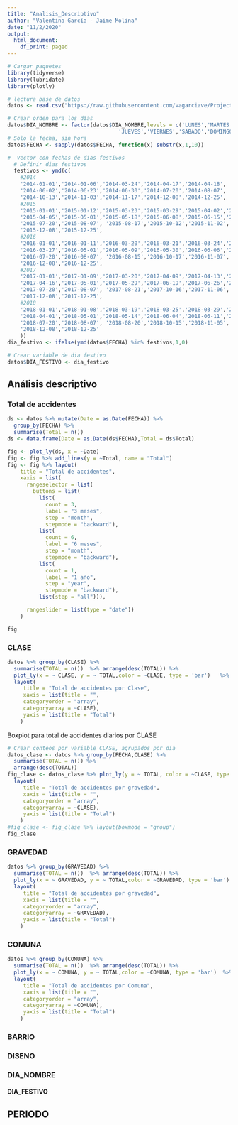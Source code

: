 ```yaml
---
title: "Analisis_Descriptivo"
author: "Valentina García - Jaime Molina"
date: "11/2/2020"
output:
  html_document:
    df_print: paged
---
```

```r
# Cargar paquetes
library(tidyverse)
library(lubridate)
library(plotly)
```

```r
# lectura base de datos
datos <- read.csv("https://raw.githubusercontent.com/vagarciave/Project_x/master/modelo/Base_Completa_NAimp.csv", encoding = 'UTF-8', stringsAsFactors=FALSE)
```


```r
# Crear orden para los días
datos$DIA_NOMBRE <- factor(datos$DIA_NOMBRE,levels = c('LUNES','MARTES','MIERCOLES',
                                   'JUEVES','VIERNES','SABADO','DOMINGO'))
# Solo la fecha, sin hora
datos$FECHA <- sapply(datos$FECHA, function(x) substr(x,1,10))
```


```r
#  Vector con fechas de dias festivos
  # Definir dias festivos
  festivos <- ymd(c(
    #2014
    '2014-01-01','2014-01-06','2014-03-24','2014-04-17','2014-04-18', '2014-05-01',
    '2014-06-02','2014-06-23','2014-06-30','2014-07-20','2014-08-07', '2014-08-18',
    '2014-10-13','2014-11-03','2014-11-17','2014-12-08','2014-12-25',
    #2015
    '2015-01-01','2015-01-12','2015-03-23','2015-03-29','2015-04-02','2015-04-03',
    '2015-04-05','2015-05-01','2015-05-18','2015-06-08','2015-06-15','2015-06-29',
    '2015-07-20','2015-08-07', '2015-08-17','2015-10-12','2015-11-02','2015-11-16',
    '2015-12-08','2015-12-25',
    #2016
    '2016-01-01','2016-01-11','2016-03-20','2016-03-21','2016-03-24','2016-03-25',
    '2016-03-27','2016-05-01','2016-05-09','2016-05-30','2016-06-06','2016-07-04',
    '2016-07-20','2016-08-07', '2016-08-15','2016-10-17','2016-11-07','2016-11-14',
    '2016-12-08','2016-12-25',
    #2017
    '2017-01-01','2017-01-09','2017-03-20','2017-04-09','2017-04-13','2017-04-14',
    '2017-04-16','2017-05-01','2017-05-29','2017-06-19','2017-06-26','2017-07-03',
    '2017-07-20','2017-08-07', '2017-08-21','2017-10-16','2017-11-06','2017-11-13',
    '2017-12-08','2017-12-25',
    #2018
    '2018-01-01','2018-01-08','2018-03-19','2018-03-25','2018-03-29','2018-03-30',
    '2018-04-01','2018-05-01','2018-05-14','2018-06-04','2018-06-11','2018-07-02',
    '2018-07-20','2018-08-07', '2018-08-20','2018-10-15','2018-11-05','2018-11-11',
    '2018-12-08','2018-12-25'
    ))
dia_festivo <- ifelse(ymd(datos$FECHA) %in% festivos,1,0)

# Crear variable de dia festivo
datos$DIA_FESTIVO <- dia_festivo
```

## Análisis descriptivo

### Total de accidentes

```r
ds <- datos %>% mutate(Date = as.Date(FECHA)) %>% 
  group_by(FECHA) %>% 
  summarise(Total = n())
ds <- data.frame(Date = as.Date(ds$FECHA),Total = ds$Total)

fig <- plot_ly(ds, x = ~Date)
fig <- fig %>% add_lines(y = ~Total, name = "Total")
fig <- fig %>% layout(
    title = "Total de accidentes",
    xaxis = list(
      rangeselector = list(
        buttons = list(
          list(
            count = 3,
            label = "3 meses",
            step = "month",
            stepmode = "backward"),
          list(
            count = 6,
            label = "6 meses",
            step = "month",
            stepmode = "backward"),
          list(
            count = 1,
            label = "1 año",
            step = "year",
            stepmode = "backward"),
          list(step = "all"))),

      rangeslider = list(type = "date"))
    )

fig
```

### CLASE

```r
datos %>% group_by(CLASE) %>% 
  summarise(TOTAL = n())  %>% arrange(desc(TOTAL)) %>%
  plot_ly(x = ~ CLASE, y = ~ TOTAL,color = ~CLASE, type = 'bar')   %>%
  layout(
     title = "Total de accidentes por Clase",
     xaxis = list(title = "",
     categoryorder = "array",
     categoryarray = ~CLASE),
     yaxis = list(title = "Total")
    )

```

Boxplot para total de accidentes diarios por CLASE
```r
# Crear conteos por variable CLASE, agrupados por dia
datos_clase <- datos %>% group_by(FECHA,CLASE) %>% 
  summarise(TOTAL = n()) %>% 
  arrange(desc(TOTAL))
fig_clase <- datos_clase %>% plot_ly(y = ~ TOTAL, color = ~CLASE, type = "box")   %>%
  layout(
     title = "Total de accidentes por gravedad",
     xaxis = list(title = "",
     categoryorder = "array",
     categoryarray = ~CLASE),
     yaxis = list(title = "Total")
    )
#fig_clase <- fig_clase %>% layout(boxmode = "group")
fig_clase
```


### GRAVEDAD

```r
datos %>% group_by(GRAVEDAD) %>% 
  summarise(TOTAL = n())  %>% arrange(desc(TOTAL)) %>%
  plot_ly(x = ~ GRAVEDAD, y = ~ TOTAL,color = ~GRAVEDAD, type = 'bar')  %>%
  layout(
     title = "Total de accidentes por gravedad",
     xaxis = list(title = "",
     categoryorder = "array",
     categoryarray = ~GRAVEDAD),
     yaxis = list(title = "Total")
    )

```

### COMUNA 
```r
datos %>% group_by(COMUNA) %>% 
  summarise(TOTAL = n())  %>% arrange(desc(TOTAL)) %>%
  plot_ly(x = ~ COMUNA, y = ~ TOTAL,color = ~COMUNA, type = 'bar')  %>%
  layout(
     title = "Total de accidentes por Comuna",
     xaxis = list(title = "",
     categoryorder = "array",
     categoryarray = ~COMUNA),
     yaxis = list(title = "Total")
    )

```
### BARRIO
### DISENO
### DIA_NOMBRE
#### DIA_FESTIVO
## PERIODO

